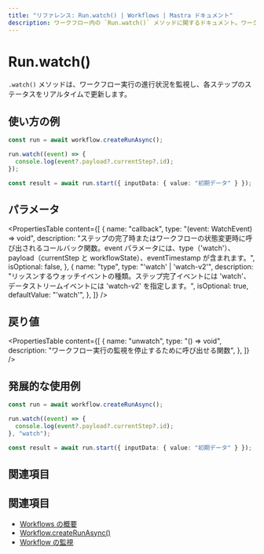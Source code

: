 ```yaml
---
title: "リファレンス: Run.watch() | Workflows | Mastra ドキュメント"
description: ワークフロー内の `Run.watch()` メソッドに関するドキュメント。ワークフロー実行を監視できます。
---
```


# Run.watch()

`.watch()` メソッドは、ワークフロー実行の進行状況を監視し、各ステップのステータスをリアルタイムで更新します。

## 使い方の例

```typescript showLineNumbers copy
const run = await workflow.createRunAsync();

run.watch((event) => {
  console.log(event?.payload?.currentStep?.id);
});

const result = await run.start({ inputData: { value: "初期データ" } });
```


## パラメータ

<PropertiesTable
  content={[
    {
      name: "callback",
      type: "(event: WatchEvent) => void",
      description: "ステップの完了時またはワークフローの状態変更時に呼び出されるコールバック関数。event パラメータには、type（'watch'）、payload（currentStep と workflowState）、eventTimestamp が含まれます。",
      isOptional: false,
    },
    {
      name: "type",
      type: "'watch' | 'watch-v2'",
      description: "リッスンするウォッチイベントの種類。ステップ完了イベントには 'watch'、データストリームイベントには 'watch-v2' を指定します。",
      isOptional: true,
      defaultValue: "'watch'",
    },
  ]}
/>

## 戻り値

<PropertiesTable
  content={[
    {
      name: "unwatch",
      type: "() => void",
      description:
        "ワークフロー実行の監視を停止するために呼び出せる関数",
    },
  ]}
/>

## 発展的な使用例

```typescript showLineNumbers copy
const run = await workflow.createRunAsync();

run.watch((event) => {
  console.log(event?.payload?.currentStep?.id);
}, "watch");

const result = await run.start({ inputData: { value: "初期データ" } });
```


## 関連項目

## 関連項目

- [Workflows の概要](../../../docs/workflows/overview.mdx#run-workflow)
- [Workflow.createRunAsync()](../create-run.mdx)
- [Workflow の監視](../../../docs/workflows/overview.mdx#watch-workflow)